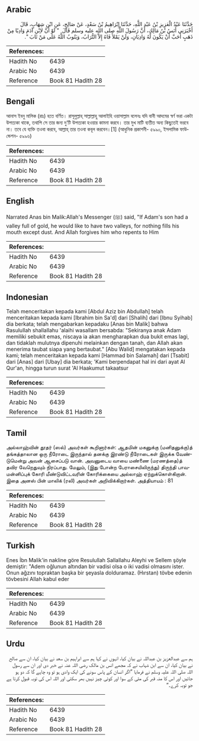 ## Arabic

<div
  dir="rtl"
  lang="ar"
  style={{ fontSize: "larger", backgroundColor: "#f8f9fa", padding: 20 }}
>
  حَدَّثَنَا عَبْدُ الْعَزِيزِ بْنُ عَبْدِ اللَّهِ، حَدَّثَنَا إِبْرَاهِيمُ بْنُ
  سَعْدٍ، عَنْ صَالِحٍ، عَنِ ابْنِ شِهَابٍ، قَالَ أَخْبَرَنِي أَنَسُ بْنُ
  مَالِكٍ، أَنَّ رَسُولَ اللَّهِ صلى الله عليه وسلم قَالَ ‏ "‏ لَوْ أَنَّ
  لاِبْنِ آدَمَ وَادِيًا مِنْ ذَهَبٍ أَحَبَّ أَنْ يَكُونَ لَهُ وَادِيَانِ،
  وَلَنْ يَمْلأَ فَاهُ إِلاَّ التُّرَابُ، وَيَتُوبُ اللَّهُ عَلَى مَنْ تَابَ
  ‏"‏‏.‏
</div>
<div style={{ backgroundColor: "#f8f9fa", padding: 20, marginBottom: 10 }}>
  <table>
    <thead>
      <tr>
        <th>References:</th>
        <th></th>
      </tr>
    </thead>
    <tbody>
      <tr>
        <td>Hadith No</td>
        <td>6439</td>
      </tr>
      <tr>
        <td>Arabic No</td>
        <td>6439</td>
      </tr>
      <tr>
        <td>Reference</td>
        <td>Book 81 Hadith 28</td>
      </tr>
    </tbody>
  </table>
</div>

## Bengali

<div
  dir="ltr"
  lang="bn"
  style={{ fontSize: "larger", backgroundColor: "#f8f9fa", padding: 20 }}
>
  আনাস ইবনু মালিক (রাঃ) হতে বর্ণিত। রাসূলুল্লাহ্ সাল্লাল্লাহু আলাইহি ওয়াসাল্লাম
  বলেনঃ যদি বানী আদমের স্বর্ণ ভরা একটা উপত্যকা থাকে, তথাপি সে তার জন্য দু’টি
  উপত্যকা হওয়ার কামনা করবে। তার মুখ মাটি ব্যতীত অন্য কিছুতেই ভরবে না। তবে যে
  ব্যক্তি তওবা করবে, আল্লাহ্ তার তওবা কবূল করবেন।[1] (আধুনিক প্রকাশনী- ৫৯৯০,
  ইসলামিক ফাউন্ডেশন- ৫৯৯৬)
</div>
<div style={{ backgroundColor: "#f8f9fa", padding: 20, marginBottom: 10 }}>
  <table>
    <thead>
      <tr>
        <th>References:</th>
        <th></th>
      </tr>
    </thead>
    <tbody>
      <tr>
        <td>Hadith No</td>
        <td>6439</td>
      </tr>
      <tr>
        <td>Arabic No</td>
        <td>6439</td>
      </tr>
      <tr>
        <td>Reference</td>
        <td>Book 81 Hadith 28</td>
      </tr>
    </tbody>
  </table>
</div>

## English

<div
  dir="ltr"
  lang="en"
  style={{ fontSize: "larger", backgroundColor: "#f8f9fa", padding: 20 }}
>
  Narrated Anas bin Malik:Allah's Messenger (ﷺ) said, "If Adam's son had a
  valley full of gold, he would like to have two valleys, for nothing fills his
  mouth except dust. And Allah forgives him who repents to Him
</div>
<div style={{ backgroundColor: "#f8f9fa", padding: 20, marginBottom: 10 }}>
  <table>
    <thead>
      <tr>
        <th>References:</th>
        <th></th>
      </tr>
    </thead>
    <tbody>
      <tr>
        <td>Hadith No</td>
        <td>6439</td>
      </tr>
      <tr>
        <td>Arabic No</td>
        <td>6439</td>
      </tr>
      <tr>
        <td>Reference</td>
        <td>Book 81 Hadith 28</td>
      </tr>
    </tbody>
  </table>
</div>

## Indonesian

<div
  dir="ltr"
  lang="id"
  style={{ fontSize: "larger", backgroundColor: "#f8f9fa", padding: 20 }}
>
  Telah menceritakan kepada kami [Abdul Aziz bin Abdullah] telah menceritakan
  kepada kami [Ibrahim bin Sa'd] dari [Shalih] dari [Ibnu Syihab] dia berkata;
  telah mengabarkan kepadaku [Anas bin Malik] bahwa Rasulullah shallallahu
  'alaihi wasallam bersabda: "Sekiranya anak Adam memiliki sebukit emas, niscaya
  ia akan mengharapkan dua bukit emas lagi, dan tidaklah mulutnya dipenuhi
  melainkan dengan tanah, dan Allah akan menerima taubat siapa yang bertaubat."
  [Abu Walid] mengatakan kepada kami; telah menceritakan kepada kami [Hammad bin
  Salamah] dari [Tsabit] dari [Anas] dari [Ubay] dia berkata; 'Kami berpendapat
  hal ini dari ayat Al Qur'an, hingga turun surat 'Al Haakumut takaatsur
</div>
<div style={{ backgroundColor: "#f8f9fa", padding: 20, marginBottom: 10 }}>
  <table>
    <thead>
      <tr>
        <th>References:</th>
        <th></th>
      </tr>
    </thead>
    <tbody>
      <tr>
        <td>Hadith No</td>
        <td>6439</td>
      </tr>
      <tr>
        <td>Arabic No</td>
        <td>6439</td>
      </tr>
      <tr>
        <td>Reference</td>
        <td>Book 81 Hadith 28</td>
      </tr>
    </tbody>
  </table>
</div>

## Tamil

<div
  dir="ltr"
  lang="ta"
  style={{ fontSize: "larger", backgroundColor: "#f8f9fa", padding: 20 }}
>
  அல்லாஹ்வின் தூதர் (ஸல்) அவர்கள் கூறினார்கள்: ஆதமின் மகனுக்கு (மனிதனுக்கு)த்
  தங்கத்தாலான ஒரு நீரோடை இருந்தால் தனக்கு இரண்டு நீரோடைகள் இருக்க வேண்டுமென்று
  அவன் ஆசைப்படு வான். அவனுடைய வாயை மண்ணை (மரணத்தை)த் தவிர வேறெதுவும் நிரப்பாது.
  மேலும், (இது போன்ற பேராசையிலிருந்து) திருந்தி பாவமன்னிப்புக் கோரி
  மீண்டுவிட்டவரின் கோரிக்கையை அல்லாஹ் ஏற்றுக்கொள்கிறான். இதை அனஸ் பின் மாலிக்
  (ரலி) அவர்கள் அறிவிக்கிறார்கள். அத்தியாயம் : 81
</div>
<div style={{ backgroundColor: "#f8f9fa", padding: 20, marginBottom: 10 }}>
  <table>
    <thead>
      <tr>
        <th>References:</th>
        <th></th>
      </tr>
    </thead>
    <tbody>
      <tr>
        <td>Hadith No</td>
        <td>6439</td>
      </tr>
      <tr>
        <td>Arabic No</td>
        <td>6439</td>
      </tr>
      <tr>
        <td>Reference</td>
        <td>Book 81 Hadith 28</td>
      </tr>
    </tbody>
  </table>
</div>

## Turkish

<div
  dir="ltr"
  lang="tr"
  style={{ fontSize: "larger", backgroundColor: "#f8f9fa", padding: 20 }}
>
  Enes İbn Malik'in nakline göre Resulullah Sallallahu Aleyhi ve Sellem şöyle
  demiştir: "Adem oğlunun altından bir vadisi olsa o iki vadisi olmasını ister.
  Onun ağzını topraktan başka bir şeyasla dolduramaz. (Hırstan) tövbe edenin
  tövbesini Allah kabul eder
</div>
<div style={{ backgroundColor: "#f8f9fa", padding: 20, marginBottom: 10 }}>
  <table>
    <thead>
      <tr>
        <th>References:</th>
        <th></th>
      </tr>
    </thead>
    <tbody>
      <tr>
        <td>Hadith No</td>
        <td>6439</td>
      </tr>
      <tr>
        <td>Arabic No</td>
        <td>6439</td>
      </tr>
      <tr>
        <td>Reference</td>
        <td>Book 81 Hadith 28</td>
      </tr>
    </tbody>
  </table>
</div>

## Urdu

<div
  dir="rtl"
  lang="ur"
  style={{ fontSize: "larger", backgroundColor: "#f8f9fa", padding: 20 }}
>
  ہم سے عبدالعزیز بن عبداللہ نے بیان کیا، انہوں نے کہا ہم سے ابراہیم بن سعد نے
  بیان کیا، ان سے صالح نے بیان کیا، ان سے ابن شہاب نے کہ مجھے انس بن مالک رضی
  اللہ عنہ نے خبر دی اور ان سے رسول اللہ صلی اللہ علیہ وسلم نے فرمایا ”اگر انسان
  کے پاس سونے کی ایک وادی ہو تو وہ چاہے گا کہ دو ہو جائیں اور اس کا منہ قبر کی
  مٹی کے سوا اور کوئی چیز نہیں بھر سکتی اور اللہ اس کی توبہ قبول کرتا ہے جو توبہ
  کرے۔“
</div>
<div style={{ backgroundColor: "#f8f9fa", padding: 20, marginBottom: 10 }}>
  <table>
    <thead>
      <tr>
        <th>References:</th>
        <th></th>
      </tr>
    </thead>
    <tbody>
      <tr>
        <td>Hadith No</td>
        <td>6439</td>
      </tr>
      <tr>
        <td>Arabic No</td>
        <td>6439</td>
      </tr>
      <tr>
        <td>Reference</td>
        <td>Book 81 Hadith 28</td>
      </tr>
    </tbody>
  </table>
</div>
